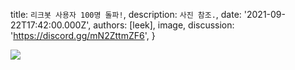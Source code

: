 
  title: `리크봇 사용자 100명 돌파!`,
  description: `사진 참조.`,
  date: '2021-09-22T17:42:00.000Z',
  authors: [leek],
  image,
  discussion: 'https://discord.gg/mN2ZttmZF6',
}

<!--excerpt-->
<img src="https://media.discordapp.net/attachments/890091552465092668/890224185253716028/leek100.png" />
